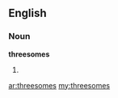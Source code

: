 ==English==

===Noun===
'''threesomes'''

# {{plural of|[[threesome]]}}

[[ar:threesomes]]
[[my:threesomes]]